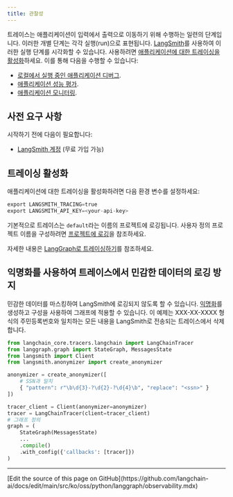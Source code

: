 ```yaml
---
title: 관찰성
---
```



<AlphaCallout />

트레이스는 애플리케이션이 입력에서 출력으로 이동하기 위해 수행하는 일련의 단계입니다. 이러한 개별 단계는 각각 실행(run)으로 표현됩니다. [LangSmith](https://smith.langchain.com/)를 사용하여 이러한 실행 단계를 시각화할 수 있습니다. 사용하려면 [애플리케이션에 대한 트레이싱을 활성화](/langsmith/trace-with-langgraph)하세요. 이를 통해 다음을 수행할 수 있습니다:

* [로컬에서 실행 중인 애플리케이션 디버그](/langsmith/observability-studio#debug-langsmith-traces).
* [애플리케이션 성능 평가](/oss/python/langchain/evals).
* [애플리케이션 모니터링](/langsmith/dashboards).

## 사전 요구 사항

시작하기 전에 다음이 필요합니다:

* [LangSmith 계정](https://smith.langchain.com/) (무료 가입 가능)

## 트레이싱 활성화

애플리케이션에 대한 트레이싱을 활성화하려면 다음 환경 변수를 설정하세요:

```python
export LANGSMITH_TRACING=true
export LANGSMITH_API_KEY=<your-api-key>
```

기본적으로 트레이스는 `default`라는 이름의 프로젝트에 로깅됩니다. 사용자 정의 프로젝트 이름을 구성하려면 [프로젝트에 로깅](#log-to-a-project)을 참조하세요.

자세한 내용은 [LangGraph로 트레이싱하기](/langsmith/trace-with-langgraph)를 참조하세요.

<observability />

## 익명화를 사용하여 트레이스에서 민감한 데이터의 로깅 방지

민감한 데이터를 마스킹하여 LangSmith에 로깅되지 않도록 할 수 있습니다. [익명화](/langsmith/mask-inputs-outputs#rule-based-masking-of-inputs-and-outputs)를 생성하고 구성을 사용하여 그래프에 적용할 수 있습니다. 이 예제는 XXX-XX-XXXX 형식의 주민등록번호와 일치하는 모든 내용을 LangSmith로 전송되는 트레이스에서 삭제합니다.

```python Python
from langchain_core.tracers.langchain import LangChainTracer
from langgraph.graph import StateGraph, MessagesState
from langsmith import Client
from langsmith.anonymizer import create_anonymizer

anonymizer = create_anonymizer([
    # SSN과 일치
    { "pattern": r"\b\d{3}-?\d{2}-?\d{4}\b", "replace": "<ssn>" }
])

tracer_client = Client(anonymizer=anonymizer)
tracer = LangChainTracer(client=tracer_client)
# 그래프 정의
graph = (
    StateGraph(MessagesState)
    ...
    .compile()
    .with_config({'callbacks': [tracer]})
)
```

---

<Callout icon="pen-to-square" iconType="regular">
  [Edit the source of this page on GitHub](https://github.com/langchain-ai/docs/edit/main/src/ko/oss/python/langgraph/observability.mdx)
</Callout>
